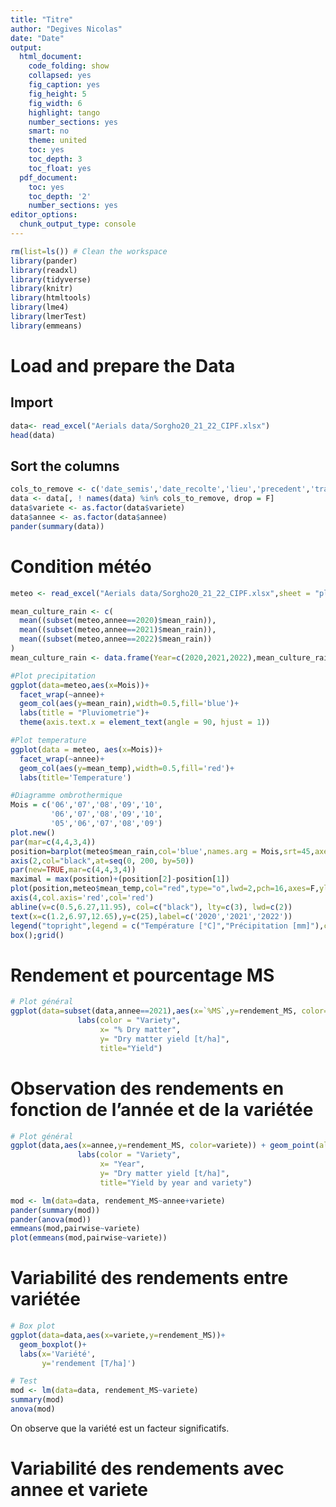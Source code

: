 ```yaml
---
title: "Titre"
author: "Degives Nicolas"
date: "Date"
output:
  html_document:
    code_folding: show
    collapsed: yes
    fig_caption: yes
    fig_height: 5
    fig_width: 6
    highlight: tango
    number_sections: yes
    smart: no
    theme: united
    toc: yes
    toc_depth: 3
    toc_float: yes
  pdf_document:
    toc: yes
    toc_depth: '2'
    number_sections: yes
editor_options:
  chunk_output_type: console
---
```

  
```r
rm(list=ls()) # Clean the workspace
library(pander)
library(readxl)
library(tidyverse)
library(knitr)
library(htmltools)
library(lme4)
library(lmerTest)
library(emmeans)
```

# Load and prepare the Data

## Import 

```r
data<- read_excel("Aerials data/Sorgho20_21_22_CIPF.xlsx")
head(data)
```

## Sort the columns

```r
cols_to_remove <- c('date_semis','date_recolte','lieu','precedent','traitement_semences','densite_semis','type_sorgho')
data <- data[, ! names(data) %in% cols_to_remove, drop = F]
data$variete <- as.factor(data$variete)
data$annee <- as.factor(data$annee)
pander(summary(data))
```

# Condition météo

```r
meteo <- read_excel("Aerials data/Sorgho20_21_22_CIPF.xlsx",sheet = "pluvio_temp")

mean_culture_rain <- c(
  mean((subset(meteo,annee==2020)$mean_rain)),
  mean((subset(meteo,annee==2021)$mean_rain)),
  mean((subset(meteo,annee==2022)$mean_rain))
)
mean_culture_rain <- data.frame(Year=c(2020,2021,2022),mean_culture_rain)

#Plot precipitation
ggplot(data=meteo,aes(x=Mois))+
  facet_wrap(~annee)+
  geom_col(aes(y=mean_rain),width=0.5,fill='blue')+
  labs(title = "Pluviometrie")+
  theme(axis.text.x = element_text(angle = 90, hjust = 1))

#Plot temperature
ggplot(data = meteo, aes(x=Mois))+
  facet_wrap(~annee)+
  geom_col(aes(y=mean_temp),width=0.5,fill='red')+
  labs(title='Temperature')

#Diagramme ombrothermique
Mois = c('06','07','08','09','10',
         '06','07','08','09','10',
         '05','06','07','08','09')
plot.new()
par(mar=c(4,4,3,4))
position=barplot(meteo$mean_rain,col='blue',names.arg = Mois,srt=45,axes=F,ylab="",xlab="",main="Diagramme ombrothermique",ylim=c(0,200))
axis(2,col="black",at=seq(0, 200, by=50))
par(new=TRUE,mar=c(4,4,3,4))
maximal = max(position)+(position[2]-position[1])
plot(position,meteo$mean_temp,col="red",type="o",lwd=2,pch=16,axes=F,ylab="",xlab="",ylim=c(0,25))
axis(4,col.axis='red',col='red')
abline(v=c(0.5,6.27,11.95), col=c("black"), lty=c(3), lwd=c(2))
text(x=c(1.2,6.97,12.65),y=c(25),label=c('2020','2021','2022'))
legend("topright",legend = c("Température [°C]","Précipitation [mm]"),col=c('red','blue'), pch = c(16,15),cex = 0.7)
box();grid()

```

# Rendement et pourcentage MS

```r
# Plot général
ggplot(data=subset(data,annee==2021),aes(x=`%MS`,y=rendement_MS, color=variete)) + geom_point(alpha = 1, size=3) + 
               labs(color = "Variety", 
                    x= "% Dry matter",
                    y= "Dry matter yield [t/ha]",
                    title="Yield")
```

# Observation des rendements en fonction de l'année et de la variétée

```r
# Plot général
ggplot(data,aes(x=annee,y=rendement_MS, color=variete)) + geom_point(alpha = 0.8, size=3) + 
               labs(color = "Variety", 
                    x= "Year",
                    y= "Dry matter yield [t/ha]",
                    title="Yield by year and variety")

mod <- lm(data=data, rendement_MS~annee+variete)
pander(summary(mod))
pander(anova(mod))
emmeans(mod,pairwise~variete)
plot(emmeans(mod,pairwise~variete))
```

# Variabilité des rendements entre variétée

```r
# Box plot
ggplot(data=data,aes(x=variete,y=rendement_MS))+
  geom_boxplot()+
  labs(x='Variété',
       y='rendement [T/ha]')

# Test
mod <- lm(data=data, rendement_MS~variete)
summary(mod)
anova(mod)
```

On observe que la variété est un facteur significatifs.

# Variabilité des rendements avec annee et variete 

```r

```


```r

```